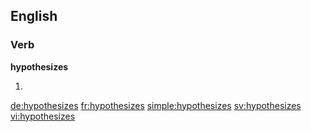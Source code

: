 ==English==

===Verb===
'''hypothesizes'''

# {{en-third-person singular of|hypothesize}}

[[de:hypothesizes]]
[[fr:hypothesizes]]
[[simple:hypothesizes]]
[[sv:hypothesizes]]
[[vi:hypothesizes]]